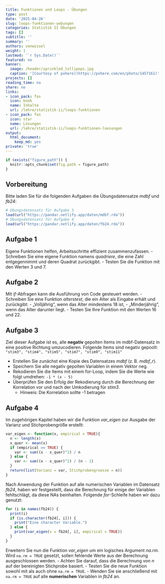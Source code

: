 ```yaml
---
title: Funktionen und Loops - Übungen
type: post
date: '2025-04-26'
slug: loops-funktionen-uebungen
categories: Statistik II Übungen
tags: []
subtitle: ''
summary: ''
authors: vonwissel
weight: 1
lastmod: '`r Sys.Date()`'
featured: no
banner:
  image: /header/sprinkled_lollipops.jpg
  caption: '[Courtesy of pxhere](https://pxhere.com/en/photo/1457161)'
projects: []
reading_time: no
share: no
links:
- icon_pack: fas
  icon: book
  name: Inhalte
  url: /lehre/statistik-ii/loops-funktionen
- icon_pack: fas
  icon: star
  name: Lösungen
  url: /lehre/statistik-ii/loops-funktionen-loesungen
output:
  html_document:
    keep_md: yes
private: 'true'
---
```


```r
if (exists("figure_path")) {
  knitr::opts_chunk$set(fig.path = figure_path)
}
```

## Vorbereitung

Bitte laden Sie für die folgenden Aufgaben die Übungsdatensatze *mdbf* und *fb24*:

```r
# Übungsdatensatz für Aufgabe 3
load(url("https://pandar.netlify.app/daten/mdbf.rda"))
# Übungsdatensatz für Aufgabe 4
load(url("https://pandar.netlify.app/daten/fb24.rda"))
```

## Aufgabe 1

Eigene Funktionen helfen, Arbeitsschritte effizient zusammenzufassen.
- Schreiben Sie eine eigene Funktion namens *quadriere*, die eine Zahl entgegennimmt und deren Quadrat zurückgibt.
- Testen Sie die Funktion mit den Werten 3 und 7.

## Aufgabe 2

Mit *if*-Abfragen kann die Ausführung von Code gesteuert werden.
- Schreiben Sie eine Funktion *alterstest*, die ein Alter als Eingabe erhält und zurückgibt:
  - „Volljährig“, wenn das Alter mindestens 18 ist,
  - „Minderjährig“, wenn das Alter darunter liegt.
- Testen Sie Ihre Funktion mit den Werten 16 und 22.

## Aufgabe 3

Ziel dieser Aufgabe ist es, alle **negativ** gepolten Items im mdbf-Datensatz in eine positive Richtung umzucodieren.
Folgende Items sind negativ gepoolt: `"stim3", "stim4", "stim5", "stim7", "stim9", "stim11"`

- Erstellen Sie zunächst eine Kopie des Datensatzes *mdbf* (z. B. *mdbf_r*).
- Speichern Sie alle negativ gepolten Variablen in einem Vektor neg.
- Rekodieren Sie die Items mit einem for-Loop, indem Sie die Werte wie folgt umdrehen: `-1 * (x - 5)` 
- Überprüfen Sie den Erfolg der Rekodierung durch die Berechnung der Korrelation vor und nach der Umkodierung für *stim3*.
  - Hinweis: Die Korrelation sollte -1 betragen

## Aufgabe 4

Im zugehörigen Kapitel haben wir die Funktion *var_eigen* zur Ausgabe der Varianz und Stichprobengröße erstellt:

```r
var_eigen <- function(x, empirical = TRUE){
  n <- length(x)
  x_quer <- mean(x)
  if (empirical == TRUE) {
    var <- sum((x - x_quer)^2) / n
  } else {
    var <- sum((x - x_quer)^2) / (n - 1)
  }
  return(list(Varianz = var, Stichprobengroesse = n))
}
```

Nach Anwendung der Funktion auf alle numerischen Variablen im Datensatz *fb24*, haben wir festgestellt, dass die Berechnung für einige der Variablen fehltschlägt, da diese NAs beinhalten. Folgende *for*-Schleife haben wir dazu genutzt:

```r
for (i in names(fb24)) {
  print(i)
  if (is.character(fb24[, i])) {
    print("Eine character Variable.")
  } else {
    print(var_eigen(x = fb24[, i], empirical = TRUE))
  }
}
```

Erweitern Sie nun die Funktion *var_eigen* um ein logisches Argument *na.rm*.
Wird `na.rm = TRUE` gesetzt, sollen fehlende Werte aus der Berechnung ausgeschlossen werden.
- Achten Sie darauf, dass die Berechnung von *n* auf der bereinigten Stichprobe basiert.
- Testen Sie die neue Funktion sowohl mit als auch ohne `na.rm = TRUE`.
- Wenden Sie sie anschließend mit `na.rm = TRUE` auf alle **numerischen** Variablen in *fb24* an.
